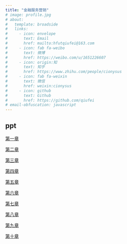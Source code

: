 ```yaml
---
title: "金融服务营销"
# image: profile.jpg
# about:
#   template: broadside
#   links:
#     - icon: envelope
#       text: Email
#       href: mailto:hfutqiufei@163.com
#     - icon: fab fa-weibo
#       text: 微博
#       href: https://weibo.com/u/1651226607
#     - icon: origin:知
#       text: 知乎
#       href: https://www.zhihu.com/people/cionysus
#     - icon: fab fa-weixin
#       text: 微信
#       href: weixin:cionysus
#     - icon: github
#       text: Github
#       href: https://github.com/qiufei
# email-obfuscation: javascript
---
```


## ppt


<a href="./html/ch1.html"> 第一章 </a>

<a href="./html/ch2.html"> 第二章 </a>

<a href="./html/ch3.html"> 第三章 </a>

<a href="./html/ch4.html"> 第四章 </a>

<a href="./html/ch5.html"> 第五章 </a>

<a href="./html/ch6.html"> 第六章 </a>

<a href="./html/ch7.html"> 第七章 </a>

<a href="./html/ch8.html"> 第八章 </a>

<a href="./html/ch9.html"> 第九章 </a>

<a href="./html/ch10.html"> 第十章 </a>